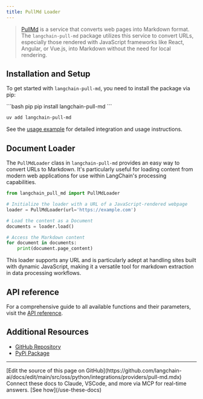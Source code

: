 ```yaml
---
title: PullMd Loader
---
```


>[PullMd](https://pull.md/) is a service that converts web pages into Markdown format. The `langchain-pull-md` package utilizes this service to convert URLs, especially those rendered with JavaScript frameworks like React, Angular, or Vue.js, into Markdown without the need for local rendering.

## Installation and Setup

To get started with `langchain-pull-md`, you need to install the package via pip:

<CodeGroup>
```bash pip
pip install langchain-pull-md
```

```bash uv
uv add langchain-pull-md
```
</CodeGroup>

See the [usage example](/oss/python/integrations/document_loaders/pull_md) for detailed integration and usage instructions.

## Document Loader

The `PullMdLoader` class in `langchain-pull-md` provides an easy way to convert URLs to Markdown. It's particularly useful for loading content from modern web applications for use within LangChain's processing capabilities.

```python
from langchain_pull_md import PullMdLoader

# Initialize the loader with a URL of a JavaScript-rendered webpage
loader = PullMdLoader(url='https://example.com')

# Load the content as a Document
documents = loader.load()

# Access the Markdown content
for document in documents:
    print(document.page_content)
```

This loader supports any URL and is particularly adept at handling sites built with dynamic JavaScript, making it a versatile tool for markdown extraction in data processing workflows.

## API reference

For a comprehensive guide to all available functions and their parameters, visit the [API reference](https://github.com/chigwell/langchain-pull-md).

## Additional Resources

- [GitHub Repository](https://github.com/chigwell/langchain-pull-md)
- [PyPi Package](https://pypi.org/project/langchain-pull-md/)

---

<Callout icon="pen-to-square" iconType="regular">
    [Edit the source of this page on GitHub](https://github.com/langchain-ai/docs/edit/main/src/oss/python/integrations/providers/pull-md.mdx)
</Callout>
<Tip icon="terminal" iconType="regular">
    Connect these docs to Claude, VSCode, and more via MCP for    real-time answers. [See how](/use-these-docs)
</Tip>
